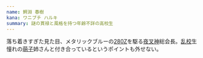 ```yaml
---
name: 鰐淵 春樹
kana: ワニブチ ハルキ
summary: 謎の貫禄と風格を持つ年齢不詳の高校生
---
```

落ち着きすぎた見た目、メタリックブルーの[280Z](/bikes/280Z)を駆る[夜叉神](/teams/yashagami)総会長。[乱校](/orgs/seiran)生憧れの[萌子](/people/moeko)姉さんと付き合っているというポイントも外せない。